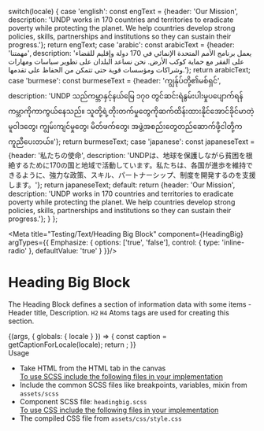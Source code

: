 
  switch(locale) {
    case 'english': const engText = {header: 'Our Mission', description: 'UNDP works in 170 countries and territories to eradicate poverty while protecting the planet. We help countries develop strong policies, skills, partnerships and institutions so they can sustain their progress.'}; return engText;
    case 'arabic': const arabicText = {header: 'مهمتنا', description: 'يعمل برنامج الأمم المتحدة الإنمائي في 170 دولة وإقليم للقضاء على الفقر مع حماية كوكب الأرض. نحن نساعد البلدان على تطوير سياسات ومهارات وشراكات ومؤسسات قوية حتى تتمكن من الحفاظ على تقدمها.'}; return arabicText;
    case 'burmese': const burmeseText = {header: 'ကျွန်ုပ်တို့၏မစ်ရှင်', description: 'UNDP သည်ကမ္ဘာနှင့်နယ်မြေ ၁၇၀ တွင်ဆင်းရဲနွမ်းပါးမှုပပျောက်ရန်ကမ္ဘာကိုကာကွယ်နေသည်။ သူတို့ရဲ့တိုးတက်မှုတွေကိုဆက်ထိန်းထားနိုင်အောင်ခိုင်မာတဲ့မူဝါဒတွေ၊ ကျွမ်းကျင်မှုတွေ၊ မိတ်ဖက်တွေ၊ အဖွဲ့အစည်းတွေတည်ဆောက်ဖို့ငါတို့ကကူညီပေးတယ်။'}; return burmeseText;
    case 'japanese': const japaneseText = {header: '私たちの使命', description: 'UNDPは、地球を保護しながら貧困を根絶するために170の国と地域で活動しています。私たちは、各国が進歩を維持できるように、強力な政策、スキル、パートナーシップ、制度を開発するのを支援します。'}; return japaneseText;
    default:
      return {header: 'Our Mission', description: 'UNDP works in 170 countries and territories to eradicate poverty while protecting the planet. We help countries develop strong policies, skills, partnerships and institutions so they can sustain their progress.'};
  }
};

<Meta title="Testing/Text/Heading Big Block" component={HeadingBig} argTypes={{
  Emphasize: {
    options: ['true', 'false'],
    control: { type: 'inline-radio' },
    defaultValue: 'true'
  }
}}/>

<style>{`
  .sbdocs-h1 {
    font-weight: 700;
  }
  .subheading {
    font-weight: 500;
    font-size: 22px;
    color: #161616;
    letter-spacing: 1.5px;
    line-height: 24px;
    margin-bottom: 12px;
    margin-top: 40px;
  }
  .high {
    font-weight: 500;
    font-size: 14px;
    color: #161616;
    line-height: 24px;
    margin-bottom: 12px;
    margin-top: 40px;
  }
  .docblock-code-toggle {
    display: none;
  }
`}</style>

# Heading Big Block 

The Heading Block defines a section of information data with some items - Header title, Description. <code>H2</code> <code>H4</code> Atoms tags are used for creating this section.


<Story name="Heading Big Block">
  {(args, { globals: { locale } }) => {
    const caption = getCaptionForLocale(locale);
    return <HeadingBig headerText={caption.header} descriptionText={caption.description} listData={caption.listData} {...args}></HeadingBig>;
  }}
</Story>

<div className="subheading">Usage</div>
<ul>
<li>Take HTML from the HTML tab in the canvas</li>
<u>To use SCSS include the following files in your implementation</u>
<li>Include the common SCSS files like breakpoints, variables, mixin from <code>assets/scss</code></li>
<li>Component SCSS file: <code>headingbig.scss</code></li>
<u>To use CSS include the following files in your implementation</u>
<li>The compiled CSS file from <code>assets/css/style.css</code></li>
</ul>
